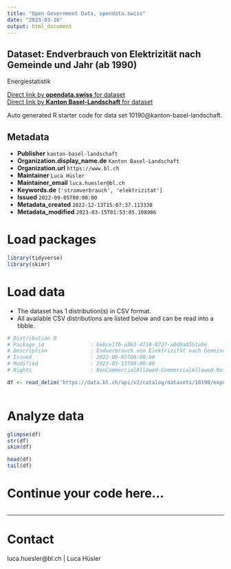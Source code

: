 ```yaml
---
title: "Open Government Data, opendata.swiss"
date: "2023-03-16"
output: html_document
---
```


## Dataset: Endverbrauch von Elektrizität nach Gemeinde und Jahr (ab 1990)

Energiestatistik

[Direct link by **opendata.swiss** for dataset](https://opendata.swiss/de/dataset/endverbrauch-von-elektrizitat-nach-gemeinde-und-jahr-ab-1990)<br>
[Direct link by **Kanton Basel-Landschaft** for dataset](https://data.bl.ch/explore/dataset/10190/)

Auto generated R starter code for data set 10190@kanton-basel-landschaft.

## Metadata

- **Publisher** `kanton-basel-landschaft`
- **Organization.display_name.de** `Kanton Basel-Landschaft`
- **Organization.url** `https://www.bl.ch`
- **Maintainer** `Luca Hüsler`
- **Maintainer_email** `luca.huesler@bl.ch`
- **Keywords.de** `['stromverbrauch', 'elektrizitat']`
- **Issued** `2022-09-05T00:00:00`
- **Metadata_created** `2022-12-13T15:07:37.113330`
- **Metadata_modified** `2023-03-15T01:53:05.108986`


# Load packages

```r

library(tidyverse)
library(skimr)

```

# Load data

-   The dataset has 1 distribution(s) in CSV format.
-   All available CSV distributions are listed below and can be read into a tibble.

```r

# Distribution 0
# Package_id               : 6ebce170-a363-4719-8727-a0d0a43b1a9e
# Description              : Endverbrauch von Elektrizität nach Gemeinde und Jahr (ab 1990) (csv)
# Issued                   : 2022-09-05T00:00:00
# Modified                 : 2023-03-13T00:00:00
# Rights                   : NonCommercialAllowed-CommercialAllowed-ReferenceRequired

df <- read_delim('https://data.bl.ch/api/v2/catalog/datasets/10190/exports/csv')



```

# Analyze data

```r

glimpse(df)
str(df)
skim(df)

head(df)
tail(df)

```

# Continue your code here...

```r

```

------------------------------------------------------------------------

# Contact

luca.huesler@bl.ch | Luca Hüsler
